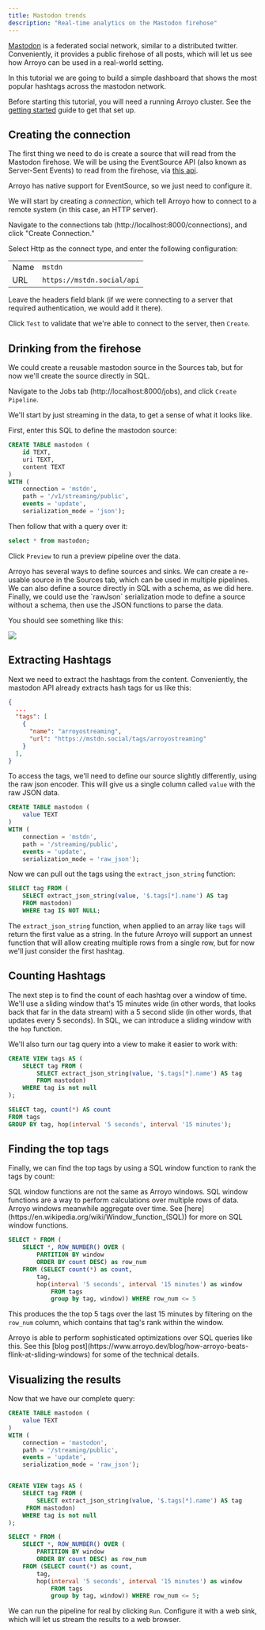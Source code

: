 ```yaml
---
title: Mastodon trends
description: "Real-time analytics on the Mastodon firehose"
---
```


[Mastodon](https://joinmastodon.org/) is a federated social network, similar to a distributed
twitter. Conveniently, it provides a public firehose of all posts, which will let us see how
Arroyo can be used in a real-world setting.

In this tutorial we are going to build a simple dashboard that shows the most popular hashtags
across the mastodon network.

Before starting this tutorial, you will need a running Arroyo cluster. See the [getting started](/getting-started)
guide to get that set up.

## Creating the connection

The first thing we need to do is create a source that will read from the Mastodon firehose. We
will be using the EventSource API (also known as Server-Sent Events) to read from the firehose, via
[this api](https://docs.joinmastodon.org/methods/streaming/#public).

Arroyo has native support for EventSource, so we just need to configure it.

We will start by creating a _connection_, which tell Arroyo how to connect to a remote system (in this
case, an HTTP server).

Navigate to the connections tab (http://localhost:8000/connections), and click "Create Connection."

Select Http as the connect type, and enter the following configuration:

|  |  |
| ---- | ------- |
| Name | `mstdn` |
| URL | `https://mstdn.social/api` |

Leave the headers field blank (if we were connecting to a server that required authentication, we would
add it there).

Click `Test` to validate that we're able to connect to the server, then `Create`.

## Drinking from the firehose

We could create a reusable mastodon source in the Sources tab, but for now we'll create the source
directly in SQL.

Navigate to the Jobs tab (http://localhost:8000/jobs), and click `Create Pipeline`.

We'll start by just streaming in the data, to get a sense of what it looks like.

First, enter this SQL to define the mastodon source:

```sql
CREATE TABLE mastodon (
    id TEXT,
    uri TEXT,
    content TEXT
)
WITH (
    connection = 'mstdn',
    path = '/v1/streaming/public',
    events = 'update',
    serialization_mode = 'json');
```

Then follow that with a query over it:

```sql
select * from mastodon;
```

Click `Preview` to run a preview pipeline over the data.

<Tip>
    Arroyo has several ways to define sources and sinks. We can create a re-usable source in the Sources tab,
    which can be used in multiple pipelines. We can also define a source directly in SQL with a schema, as we
    did here. Finally, we could use the `rawJson` serialization mode to define a source without a schema, then
    use the JSON functions to parse the data.
</Tip>

You should see something like this:

<img src="/images/mastodon_firehose.png" />

## Extracting Hashtags

Next we need to extract the hashtags from the content. Conveniently, the mastodon API already extracts
hash tags for us like this:

```json
{
  ...
  "tags": [
    {
      "name": "arroyostreaming",
      "url": "https://mstdn.social/tags/arroyostreaming"
    }
  ],
}
```

To access the tags, we'll need to define our source slightly differently, using the raw json encoder. This
will give us a single column called `value` with the raw JSON data.

```sql
CREATE TABLE mastodon (
    value TEXT
)
WITH (
    connection = 'mstdn',
    path = '/streaming/public',
    events = 'update',
    serialization_mode = 'raw_json');
```

Now we can pull out the tags using the `extract_json_string` function:

```sql
SELECT tag FROM (
    SELECT extract_json_string(value, '$.tags[*].name') AS tag
    FROM mastodon)
    WHERE tag IS NOT NULL;
```


The `extract_json_string` function, when applied to an array like `tags` will return the first value as a string. In
the future Arroyo will support an unnest function that will allow creating multiple rows from a single row, but for
now we'll just consider the first hashtag.

## Counting Hashtags

The next step is to find the count of each hashtag over a window of time.  We'll use a sliding window
that's 15 minutes wide (in other words, that looks back that far in the data stream) with a 5 second slide
(in other words, that updates every 5 seconds). In SQL, we can introduce a sliding window with the `hop`
function.

We'll also turn our tag query into a view to make it easier to work with:

```sql
CREATE VIEW tags AS (
    SELECT tag FROM (
        SELECT extract_json_string(value, '$.tags[*].name') AS tag
        FROM mastodon)
    WHERE tag is not null
);

SELECT tag, count(*) AS count
FROM tags
GROUP BY tag, hop(interval '5 seconds', interval '15 minutes');
```

## Finding the top tags

Finally, we can find the top tags by using a SQL window function to rank the tags by count:

<Tip>
    SQL window functions are not the same as Arroyo windows. SQL window functions are a way to
    perform calculations over multiple rows of data. Arroyo windows meanwhile aggregate over time.
    See [here](https://en.wikipedia.org/wiki/Window_function_(SQL)) for more on SQL window functions.
</Tip>

```sql
SELECT * FROM (
    SELECT *, ROW_NUMBER() OVER (
        PARTITION BY window
        ORDER BY count DESC) as row_num
    FROM (SELECT count(*) as count,
        tag,
        hop(interval '5 seconds', interval '15 minutes') as window
            FROM tags
            group by tag, window)) WHERE row_num <= 5
```

This produces the the top 5 tags over the last 15 minutes by filtering on the `row_num` column, which
contains that tag's rank within the window.

<Tip>
    Arroyo is able to perform sophisticated optimizations over SQL queries like this. See this
    [blog post](https://www.arroyo.dev/blog/how-arroyo-beats-flink-at-sliding-windows) for some
    of the technical details.
</Tip>


## Visualizing the results

Now that we have our complete query:

```sql
CREATE TABLE mastodon (
    value TEXT
)
WITH (
    connection = 'mastodon',
    path = '/streaming/public',
    events = 'update',
    serialization_mode = 'raw_json');


CREATE VIEW tags AS (
    SELECT tag FROM (
        SELECT extract_json_string(value, '$.tags[*].name') AS tag
     FROM mastodon)
    WHERE tag is not null
);

SELECT * FROM (
    SELECT *, ROW_NUMBER() OVER (
        PARTITION BY window
        ORDER BY count DESC) as row_num
    FROM (SELECT count(*) as count,
        tag,
        hop(interval '5 seconds', interval '15 minutes') as window
            FROM tags
            group by tag, window)) WHERE row_num <= 5;
```

We can run the pipeline for real by clicking `Run`. Configure it with a web sink, which will
let us stream the results to a web browser.
